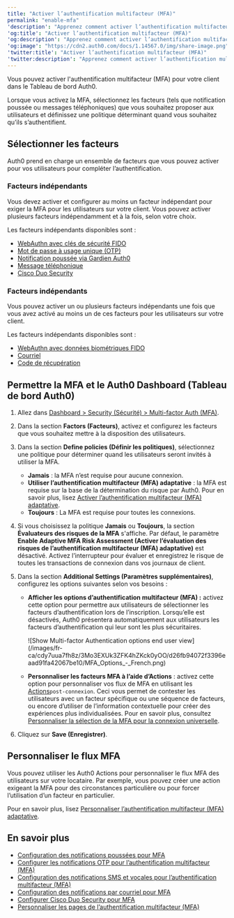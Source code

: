 ```yaml
---
title: "Activer l’authentification multifacteur (MFA)"
permalink: "enable-mfa"
'description': "Apprenez comment activer l’authentification multifacteur (MFA) dans Auth0 Dashboard."
'og:title': "Activer l’authentification multifacteur (MFA)"
'og:description': "Apprenez comment activer l’authentification multifacteur (MFA) dans Auth0 Dashboard."
'og:image': "https://cdn2.auth0.com/docs/1.14567.0/img/share-image.png"
'twitter:title': "Activer l’authentification multifacteur (MFA)"
'twitter:description': "Apprenez comment activer l’authentification multifacteur (MFA) dans Auth0 Dashboard."
---
```


Vous pouvez activer l'authentification multifacteur (<Tooltip href="/docs/docs/fr-ca/glossary?term=multifactor-authentication" tip="Authentification multifacteur (MFA)
Processus d’authentification de l’utilisateur qui utilise un facteur en plus du nom d’utilisateur et du mot de passe, tel qu’un code par SMS." cta="Voir le glossaire">MFA</Tooltip>) pour votre client dans le Tableau de bord Auth0.

Lorsque vous activez la MFA, sélectionnez les facteurs (tels que notification poussée ou messages téléphoniques) que vous souhaitez proposer aux utilisateurs et définissez une politique déterminant quand vous souhaitez qu’ils s’authentifient.

## Sélectionner les facteurs

Auth0 prend en charge un ensemble de facteurs que vous pouvez activer pour vos utilisateurs pour compléter l’authentification.

### Facteurs indépendants

Vous devez activer et configurer au moins un facteur indépendant pour exiger la MFA pour les utilisateurs sur votre client. Vous pouvez activer plusieurs facteurs indépendamment et à la fois, selon votre choix.

Les facteurs indépendants disponibles sont :

* [WebAuthn avec clés de sécurité FIDO](/docs/fr-ca/secure/multi-factor-authentication/fido-authentication-with-webauthn/configure-webauthn-security-keys-for-mfa)
* [Mot de passe à usage unique (OTP)](/docs/fr-ca/secure/multi-factor-authentication/multi-factor-authentication-factors/configure-otp-notifications-for-mfa)
* [Notification poussée via Gardien Auth0](/docs/fr-ca/secure/multi-factor-authentication/multi-factor-authentication-factors/configure-push-notifications-for-mfa)
* [Message téléphonique](/docs/fr-ca/secure/multi-factor-authentication/multi-factor-authentication-factors/configure-sms-voice-notifications-mfa)
* [Cisco Duo Security](/docs/fr-ca/secure/multi-factor-authentication/configure-cisco-duo-for-mfa)

### Facteurs indépendants

Vous pouvez activer un ou plusieurs facteurs indépendants une fois que vous avez activé au moins un de ces facteurs pour les utilisateurs sur votre client.

Les facteurs indépendants disponibles sont :

* [WebAuthn avec données biométriques FIDO](/docs/fr-ca/secure/multi-factor-authentication/fido-authentication-with-webauthn/configure-webauthn-device-biometrics-for-mfa)
* [Courriel](/docs/fr-ca/secure/multi-factor-authentication/multi-factor-authentication-factors/configure-email-notifications-for-mfa)
* [Code de récupération](/docs/fr-ca/secure/multi-factor-authentication/configure-recovery-codes-for-mfa)

## Permettre la MFA et le Auth0 Dashboard (Tableau de bord Auth0)

1. Allez dans [Dashboard > Security (Sécurité) > Multi-factor Auth (MFA)](https://manage.auth0.com/#/security/mfa).
2. Dans la section **Factors (Facteurs)**, activez et configurez les facteurs que vous souhaitez mettre à la disposition des utilisateurs.
3. Dans la section **Define policies (Définir les politiques)**, sélectionnez une politique pour déterminer quand les utilisateurs seront invités à utiliser la MFA.

   * **Jamais** : la MFA n’est requise pour aucune connexion.
   * **Utiliser l’authentification multifacteur (MFA) adaptative** : la MFA est requise sur la base de la détermination du risque par Auth0. Pour en savoir plus, lisez [Activer l’authentification multifacteur (MFA) adaptative](/docs/fr-ca/secure/multi-factor-authentication/adaptive-mfa).
   * **Toujours** : La MFA est requise pour toutes les connexions.
4. Si vous choisissez la politique **Jamais** ou **Toujours**, la section **Évaluateurs des risques de la MFA** s'affiche. Par défaut, le paramètre **Enable Adaptive MFA Risk Assessment (Activer l’évaluation des risques de l’authentification multifacteur (MFA) adaptative)** est désactivé. Activez l’interrupteur pour évaluer et enregistrez le risque de toutes les transactions de connexion dans vos journaux de client.
5. Dans la section **Additional Settings (Paramètres supplémentaires)**, configurez les options suivantes selon vos besoins :

   * **Afficher les options d’authentification multifacteur (MFA) :** activez cette option pour permettre aux utilisateurs de sélectionner les facteurs d’authentification lors de l’inscription. Lorsqu’elle est désactivés, Auth0 présentera automatiquement aux utilisateurs les facteurs d’authentification qui leur sont les plus sécuritaires.

     <Frame>![Show Multi-factor Authentication options end user view](/images/fr-ca/cdy7uua7fh8z/3Mo3EXUk3ZFK4hZKck0yOO/d26fb94072f3396eaad91fa42067be10/MFA_Options_-_French.png)</Frame>

   * **Personnaliser les facteurs MFA à l’aide d’Actions** : activez cette option pour personnaliser vos flux de MFA en utilisant les [Actions](/docs/fr-ca/customize/actions)`post-connexion`. Ceci vous permet de contester les utilisateurs avec un facteur spécifique ou une séquence de facteurs, ou encore d’utiliser de l’information contextuelle pour créer des expériences plus individualisées. Pour en savoir plus, consultez [Personnaliser la sélection de la MFA pour la connexion universelle](/docs/fr-ca/secure/multi-factor-authentication/customize-mfa/customize-mfa-selection-universal-login).
6. Cliquez sur **Save (Enregistrer)**.

## Personnaliser le flux MFA

Vous pouvez utiliser les Auth0 Actions pour personnaliser le flux MFA des utilisateurs sur votre locataire. Par exemple, vous pouvez créer une action exigeant la MFA pour des circonstances particulière ou pour forcer l’utilisation d’un facteur en particulier.

Pour en savoir plus, lisez [Personnaliser l’authentification multifacteur (MFA) adaptative](https://auth0.com/docs/secure/multi-factor-authentication/adaptive-mfa/adaptive-mfa-rules).

## En savoir plus

* [Configuration des notifications poussées pour MFA](/docs/fr-ca/secure/multi-factor-authentication/multi-factor-authentication-factors/configure-push-notifications-for-mfa)
* [Configurer les notifications OTP pour l’authentification multifacteur (MFA)](/docs/fr-ca/secure/multi-factor-authentication/multi-factor-authentication-factors/configure-otp-notifications-for-mfa)
* [Configuration des notifications SMS et vocales pour l’authentification multifacteur (MFA)](/docs/fr-ca/secure/multi-factor-authentication/multi-factor-authentication-factors/configure-sms-voice-notifications-mfa)
* [Configuration des notifications par courriel pour MFA](/docs/fr-ca/secure/multi-factor-authentication/multi-factor-authentication-factors/configure-email-notifications-for-mfa)
* [Configurer Cisco Duo Security pour MFA](/docs/fr-ca/secure/multi-factor-authentication/configure-cisco-duo-for-mfa)
* [Personnaliser les pages de l’authentification multifacteur (MFA)](/docs/fr-ca/secure/multi-factor-authentication/customize-mfa)